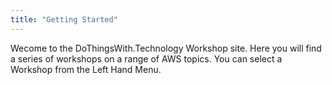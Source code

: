 ```yaml
---
title: "Getting Started"
---
```


Wecome to the DoThingsWith.Technology Workshop site. Here you will find a series of workshops on a range of AWS topics. You can select a Workshop from the Left Hand Menu.
